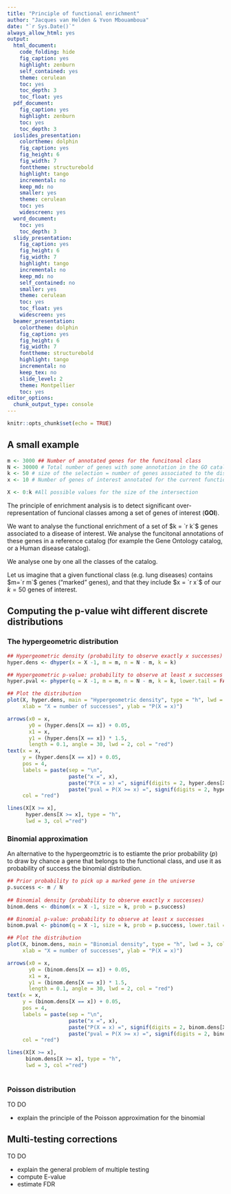 ```yaml
---
title: "Principle of functional enrichment"
author: "Jacques van Helden & Yvon Mbouamboua"
date: "`r Sys.Date()`"
always_allow_html: yes
output:
  html_document:
    code_folding: hide
    fig_caption: yes
    highlight: zenburn
    self_contained: yes
    theme: cerulean
    toc: yes
    toc_depth: 3
    toc_float: yes
  pdf_document:
    fig_caption: yes
    highlight: zenburn
    toc: yes
    toc_depth: 3
  ioslides_presentation:
    colortheme: dolphin
    fig_caption: yes
    fig_height: 6
    fig_width: 7
    fonttheme: structurebold
    highlight: tango
    incremental: no
    keep_md: no
    smaller: yes
    theme: cerulean
    toc: yes
    widescreen: yes
  word_document:
    toc: yes
    toc_depth: 3
  slidy_presentation:
    fig_caption: yes
    fig_height: 6
    fig_width: 7
    highlight: tango
    incremental: no
    keep_md: no
    self_contained: no
    smaller: yes
    theme: cerulean
    toc: yes
    toc_float: yes
    widescreen: yes
  beamer_presentation:
    colortheme: dolphin
    fig_caption: yes
    fig_height: 6
    fig_width: 7
    fonttheme: structurebold
    highlight: tango
    incremental: no
    keep_tex: no
    slide_level: 2
    theme: Montpellier
    toc: yes
editor_options:
  chunk_output_type: console
---
```


```r
knitr::opts_chunk$set(echo = TRUE)
```

## A small example


```r
m <- 3000 ## Number of annotated genes for the funcitonal class
N <- 30000 # Total number of genes with some annotation in the GO catalog
k <- 50 # size of the selection = number of genes associated to the disease
x <- 10 # Number of genes of interest annotated for the current functional class

X <- 0:k #All possible values for the size of the intersection

```


The principle of enrichment analysis is to detect significant over-representation of funcional classes among a set of genes of interest (**GOI**). 

We want to analyse the functional enrichment of a set of $k = `r k`$ genes associated to a disease of interest. We analyse the funcitonal annotations of these genes in a reference catalog (for example the Gene Ontology catalog, or a Human disease catalog). 

We analyse  one by one all the classes of the catalog.  

Let us imagine that a given functional class (e.g. lung diseases) contains $m=`r m`$ genes ("marked" genes), and that they include $x = `r x`$ of our $k = 50$ genes of interest.



## Computing the p-value wiht different discrete distributions


### The hypergeometric distribution


```r

## Hypergeometric density (probability to observe exactly x successes)
hyper.dens <- dhyper(x = X -1, m = m, n = N - m, k = k)

## Hypergeometric p-value: probability to observe at least x successes
hyper.pval <- phyper(q = X -1, m = m, n = N - m, k = k, lower.tail = FALSE)

## Plot the distribution 
plot(X, hyper.dens, main = "Hypergeometric density", type = "h", lwd = 3, col ="blue", las = 1,
     xlab = "X = number of successes", ylab = "P(X = x)")

arrows(x0 = x, 
       y0 = (hyper.dens[X == x]) + 0.05, 
       x1 = x, 
       y1 = (hyper.dens[X == x]) * 1.5, 
       length = 0.1, angle = 30, lwd = 2, col = "red")
text(x = x, 
     y = (hyper.dens[X == x]) + 0.05, 
     pos = 4, 
     labels = paste(sep = "\n", 
                    paste("x =", x), 
                    paste("P(X = x) =", signif(digits = 2, hyper.dens[X == x])),
                    paste("pval = P(X >= x) =", signif(digits = 2, hyper.pval[X == x]))), 
     col = "red")

lines(X[X >= x], 
      hyper.dens[X >= x], type = "h", 
      lwd = 3, col ="red")
```

### Binomial approximation


An alternative to the hypergeomztric is to estiamte the prior probability ($p$) to draw by chance a gene that belongs to the functional class, and use it as probability of success the binomial distribution. 

```r

## Prior probability to pick up a marked gene in the universe
p.success <- m / N
  
## Binomial density (probability to observe exactly x successes)
binom.dens <- dbinom(x = X -1, size = k, prob = p.success)

## Binomial p-value: probability to observe at least x successes
binom.pval <- pbinom(q = X -1, size = k, prob = p.success, lower.tail = FALSE)

## Plot the distribution 
plot(X, binom.dens, main = "Binomial density", type = "h", lwd = 3, col ="blue", las = 1,
     xlab = "X = number of successes", ylab = "P(X = x)")

arrows(x0 = x, 
       y0 = (binom.dens[X == x]) + 0.05, 
       x1 = x, 
       y1 = (binom.dens[X == x]) * 1.5, 
       length = 0.1, angle = 30, lwd = 2, col = "red")
text(x = x, 
     y = (binom.dens[X == x]) + 0.05, 
     pos = 4, 
     labels = paste(sep = "\n", 
                    paste("x =", x), 
                    paste("P(X = x) =", signif(digits = 2, binom.dens[X == x])),
                    paste("pval = P(X >= x) =", signif(digits = 2, binom.pval[X == x]))), 
     col = "red")

lines(X[X >= x], 
      binom.dens[X >= x], type = "h", 
      lwd = 3, col ="red")
  
```


### Poisson distribution

TO DO

- explain the principle of the Poisson approximation for the binomial

## Multi-testing corrections

TO DO

- explain the general problem of multiple testing
- compute E-value
- estimate FDR





